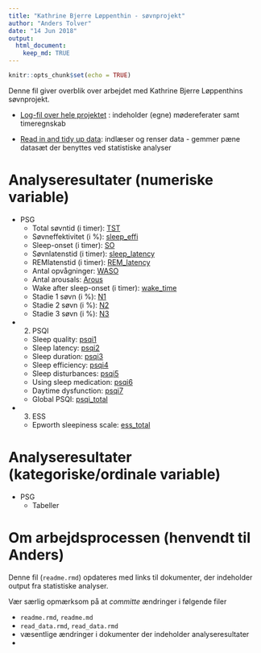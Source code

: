 ```yaml
---
title: "Kathrine Bjerre Løppenthin - søvnprojekt"
author: "Anders Tolver"
date: "14 Jun 2018"
output: 
  html_document:
    keep_md: TRUE
---
```


```r
knitr::opts_chunk$set(echo = TRUE)
```

Denne fil giver overblik over arbejdet med Kathrine Bjerre Løppenthins søvnprojekt.

* [Log-fil over hele projektet](Log.md) : indeholder (egne) mødereferater samt timeregnskab 

* [Read in and tidy up data](R/import_data.md): indlæser og renser data - gemmer pæne datasæt der benyttes ved statistiske analyser

# Analyseresultater (numeriske variable)

* PSG
    + Total søvntid (i timer): [TST](R/TST_num.md)
    + Søvneffektivitet (i %): [sleep_effi](R/sleep_effi.md)
    + Sleep-onset (i timer): [SO](R/SO_num.md)
    + Søvnlatenstid (i timer): [sleep_latency](R/sleep_latency_num.md)
    + REMlatenstid (i timer): [REM_latency](R/REM_latency_num.md)
    + Antal opvågninger: [WASO](R/WASO.md)
    + Antal arousals: [Arous](R/Arous.md)
    + Wake after sleep-onset (i timer): [wake_time](R/wake_time_num.md)
    + Stadie 1 søvn (i %): [N1](R/N1.md)
    + Stadie 2 søvn (i %): [N2](R/N2.md)
    + Stadie 3 søvn (i %): [N3](R/N3.md)

* 2. PSQI
    + Sleep quality: [psqi1](R/psqi1.md)
    + Sleep latency: [psqi2](R/psqi2.md)
    + Sleep duration: [psqi3](R/psqi3.md)
    + Sleep efficiency: [psqi4](R/psqi4.md)
    + Sleep disturbances: [psqi5](R/psqi5.md)
    + Using sleep medication: [psqi6](R/psqi6.md)
    + Daytime dysfunction: [psqi7](R/psqi7.md)
    + Global PSQI: [psqi_total](R/psqi_total.md)
* 3. ESS
    + Epworth sleepiness scale: [ess_total](R/ess_total.md)

# Analyseresultater (kategoriske/ordinale variable)

* PSG
    + Tabeller
    
# Om arbejdsprocessen (henvendt til Anders)

Denne fil (`readme.rmd`) opdateres med links til dokumenter, der indeholder output fra statistiske analyser.

Vær særlig opmærksom på at *committe* ændringer i følgende filer

* `readme.rmd`, `readme.md`
* `read_data.rmd`, `read_data.rmd`
*  væsentlige ændringer i dokumenter der indeholder analyseresultater
* 
